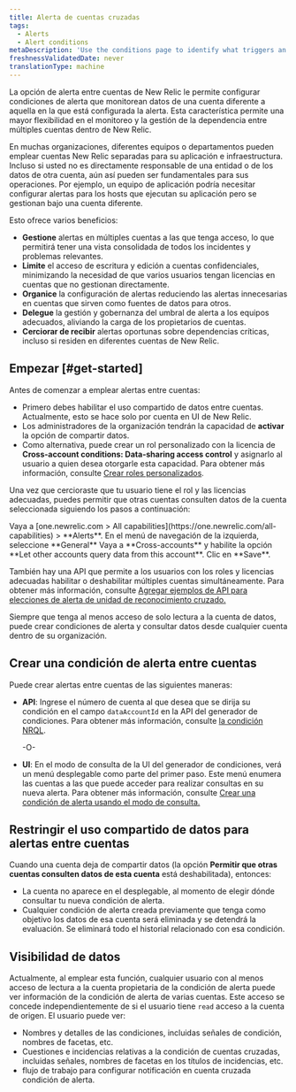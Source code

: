 ```yaml
---
title: Alerta de cuentas cruzadas
tags:
  - Alerts
  - Alert conditions
metaDescription: 'Use the conditions page to identify what triggers an alert policy''s notification, starting with the product and type of metric or service.'
freshnessValidatedDate: never
translationType: machine
---
```


La opción de alerta entre cuentas de New Relic le permite configurar condiciones de alerta que monitorean datos de una cuenta diferente a aquella en la que está configurada la alerta. Esta característica permite una mayor flexibilidad en el monitoreo y la gestión de la dependencia entre múltiples cuentas dentro de New Relic.

En muchas organizaciones, diferentes equipos o departamentos pueden emplear cuentas New Relic separadas para su aplicación e infraestructura. Incluso si usted no es directamente responsable de una entidad o de los datos de otra cuenta, aún así pueden ser fundamentales para sus operaciones. Por ejemplo, un equipo de aplicación podría necesitar configurar alertas para los hosts que ejecutan su aplicación pero se gestionan bajo una cuenta diferente.

Esto ofrece varios beneficios:

* **Gestione** alertas en múltiples cuentas a las que tenga acceso, lo que permitirá tener una vista consolidada de todos los incidentes y problemas relevantes.
* **Limite** el acceso de escritura y edición a cuentas confidenciales, minimizando la necesidad de que varios usuarios tengan licencias en cuentas que no gestionan directamente.
* **Organice** la configuración de alertas reduciendo las alertas innecesarias en cuentas que sirven como fuentes de datos para otros.
* **Delegue** la gestión y gobernanza del umbral de alerta a los equipos adecuados, aliviando la carga de los propietarios de cuentas.
* **Cerciorar de recibir** alertas oportunas sobre dependencias críticas, incluso si residen en diferentes cuentas de New Relic.

## Empezar [#get-started]

Antes de comenzar a emplear alertas entre cuentas:

* Primero debes habilitar el uso compartido de datos entre cuentas. Actualmente, esto se hace solo por cuenta en UI de New Relic.
* Los administradores de la organización tendrán la capacidad de **activar** la opción de compartir datos.
* Como alternativa, puede crear un rol personalizado con la licencia de **Cross-account conditions: Data-sharing access control** y asignarlo al usuario a quien desea otorgarle esta capacidad. Para obtener más información, consulte [Crear roles personalizados](/docs/accounts/accounts-billing/new-relic-one-user-management/account-user-mgmt-tutorial/#roles/).

Una vez que cercioraste que tu usuario tiene el rol y las licencias adecuadas, puedes permitir que otras cuentas consulten datos de la cuenta seleccionada siguiendo los pasos a continuación:

<Steps>
  <Step>
    Vaya a [one.newrelic.com &gt; All capabilities](https://one.newrelic.com/all-capabilities) &gt; <DNT>**Alerts**</DNT>.
  </Step>

  <Step>
    En el menú de navegación de la izquierda, seleccione <DNT>**General**</DNT>
  </Step>

  <Step>
    Vaya a **Cross-accounts** y habilite la opción **Let other accounts query data from this account**.
  </Step>

  <Step>
    Clic en **Save**.
  </Step>
</Steps>

También hay una API que permite a los usuarios con los roles y licencias adecuadas habilitar o deshabilitar múltiples cuentas simultáneamente. Para obtener más información, consulte [Agregar ejemplos de API para elecciones de alerta de unidad de reconocimiento cruzado.](/docs/apis/nerdgraph/examples/nerdgraph-api-cross-account-alerting-elections)

Siempre que tenga al menos acceso de solo lectura a la cuenta de datos, puede crear condiciones de alerta y consultar datos desde cualquier cuenta dentro de su organización.

## Crear una condición de alerta entre cuentas

Puede crear alertas entre cuentas de las siguientes maneras:

* **API**: Ingrese el número de cuenta al que desea que se dirija su condición en el campo `dataAccountId` en la API del generador de condiciones. Para obtener más información, consulte [la condición NRQL](/docs/apis/nerdgraph/examples/nerdgraph-api-nrql-condition-alerts/#create-cross-account-alert).

  -O-

* **UI**: En el modo de consulta de la UI del generador de condiciones, verá un menú desplegable como parte del primer paso. Este menú enumera las cuentas a las que puede acceder para realizar consultas en su nueva alerta. Para obtener más información, consulte [Crear una condición de alerta usando el modo de consulta.](/docs/alerts/create-alert/create-alert-condition/alert-conditions/#advanced-signal-settings)

## Restringir el uso compartido de datos para alertas entre cuentas

Cuando una cuenta deja de compartir datos (la opción **Permitir que otras cuentas consulten datos de esta cuenta** está deshabilitada), entonces:

* La cuenta no aparece en el desplegable, al momento de elegir dónde consultar tu nueva condición de alerta.
* Cualquier condición de alerta creada previamente que tenga como objetivo los datos de esa cuenta será eliminada y se detendrá la evaluación. Se eliminará todo el historial relacionado con esa condición.

## Visibilidad de datos

Actualmente, al emplear esta función, cualquier usuario con al menos acceso de lectura a la cuenta propietaria de la condición de alerta puede ver información de la condición de alerta de varias cuentas. Este acceso se concede independientemente de si el usuario tiene `read` acceso a la cuenta de origen. El usuario puede ver:

* Nombres y detalles de las condiciones, incluidas señales de condición, nombres de facetas, etc.
* Cuestiones e incidencias relativas a la condición de cuentas cruzadas, incluidas señales, nombres de facetas en los títulos de incidencias, etc.
* flujo de trabajo para configurar notificación en cuenta cruzada condición de alerta.